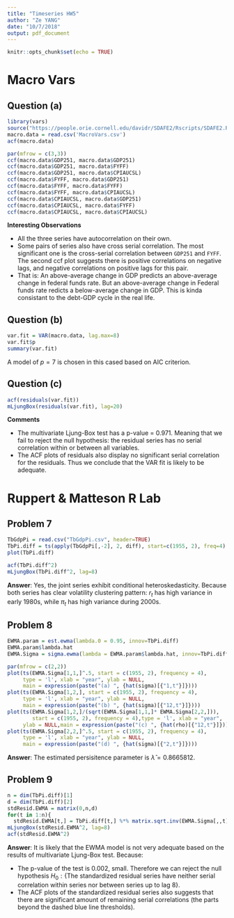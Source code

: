 ```yaml
---
title: "Timeseries HW5"
author: "Ze YANG"
date: "10/7/2018"
output: pdf_document
---
```


```r
knitr::opts_chunk$set(echo = TRUE)
```

# Macro Vars
## Question (a)

```r
library(vars)
source("https://people.orie.cornell.edu/davidr/SDAFE2/Rscripts/SDAFE2.R")
macro.data = read.csv('MacroVars.csv')
acf(macro.data)
```

```r
par(mfrow = c(3,3))
ccf(macro.data$GDP251, macro.data$GDP251)
ccf(macro.data$GDP251, macro.data$FYFF)
ccf(macro.data$GDP251, macro.data$CPIAUCSL)
ccf(macro.data$FYFF, macro.data$GDP251)
ccf(macro.data$FYFF, macro.data$FYFF)
ccf(macro.data$FYFF, macro.data$CPIAUCSL)
ccf(macro.data$CPIAUCSL, macro.data$GDP251)
ccf(macro.data$CPIAUCSL, macro.data$FYFF)
ccf(macro.data$CPIAUCSL, macro.data$CPIAUCSL)
```
**Interesting Observations**

- All the three series have autocorrelation on their own.
- Some pairs of series also have cross serial correlation. The most significant one is the cross-serial correlation between `GDP251` and `FYFF`. The second ccf plot suggests there is positive correlations on negative lags, and negative correlations on positive lags for this pair. 
- That is: An above-average change in GDP predicts an above-average change in federal funds rate. But an above-average change in Federal funds rate redicts a below-average change in GDP. This is kinda consistant to the debt-GDP cycle in the real life.

## Question (b)
```r
var.fit = VAR(macro.data, lag.max=8)
var.fit$p
summary(var.fit)
```

A model of $p=7$ is chosen in this cased based on AIC criterion.

## Question (c)
```r
acf(residuals(var.fit))
mLjungBox(residuals(var.fit), lag=20)
```

**Comments**

- The multivariate Ljung-Box test has a p-value = 0.971. Meaning that we fail to reject the null hypothesis: the residual series has no serial correlation within or between all variables.
- The ACF plots of residuals also display no significant serial correlation for the residuals. Thus we conclude that the VAR fit is likely to be adequate.

# Ruppert & Matteson R Lab
## Problem 7
```r
TbGdpPi = read.csv("TbGdpPi.csv", header=TRUE)
TbPi.diff = ts(apply(TbGdpPi[,-2], 2, diff), start=c(1955, 2), freq=4)
plot(TbPi.diff)
```

```r
acf(TbPi.diff^2)
mLjungBox(TbPi.diff^2, lag=8)
```

**Answer**:
Yes, the joint series exhibit conditional heteroskedasticity. Because both series has clear volatility clustering pattern: $r_t$ has high variance in early 1980s, while $\pi_t$ has high variance during 2000s.

## Problem 8
```r
EWMA.param = est.ewma(lambda.0 = 0.95, innov=TbPi.diff)
EWMA.param$lambda.hat
EWMA.Sigma = sigma.ewma(lambda = EWMA.param$lambda.hat, innov=TbPi.diff)

par(mfrow = c(2,2))
plot(ts(EWMA.Sigma[1,1,]^.5, start = c(1955, 2), frequency = 4),
     type = 'l', xlab = "year", ylab = NULL,
     main = expression(paste("(a) ", {hat(sigma)[{"1,t"}]})))
plot(ts(EWMA.Sigma[1,2,], start = c(1955, 2), frequency = 4),
     type = 'l', xlab = "year", ylab = NULL,
     main = expression(paste("(b) ", {hat(sigma)[{"12,t"}]})))
plot(ts(EWMA.Sigma[1,2,]/(sqrt(EWMA.Sigma[1,1,]* EWMA.Sigma[2,2,])),
        start = c(1955, 2), frequency = 4),type = 'l', xlab = "year", 
     ylab = NULL,main = expression(paste("(c) ", {hat(rho)[{"12,t"}]})))
plot(ts(EWMA.Sigma[2,2,]^.5, start = c(1955, 2), frequency = 4),
     type = 'l', xlab = "year", ylab = NULL,
     main = expression(paste("(d) ", {hat(sigma)[{"2,t"}]})))
```

**Answer**: The estimated persisitence parameter is $\hat{\lambda} = 0.8665812$.

## Problem 9
```r
n = dim(TbPi.diff)[1]
d = dim(TbPi.diff)[2]
stdResid.EWMA = matrix(0,n,d)
for(t in 1:n){
  stdResid.EWMA[t,] = TbPi.diff[t,] %*% matrix.sqrt.inv(EWMA.Sigma[,,t])}
mLjungBox(stdResid.EWMA^2, lag=8)
acf(stdResid.EWMA^2)
```

**Answer**: It is likely that the EWMA model is not very adequate based on the results of multivariate Ljung-Box test. Because:

- The p-value of the test is $0.002$, small. Therefore we can reject the null hypothesis $H_0: \{\text{The standardized residual series have neither serial correlation within series nor between series up to lag 8}\}$. 
- The ACF plots of the standardized residual series also suggests that there are significant amount of remaining serial correlations (the parts beyond the dashed blue line thresholds).